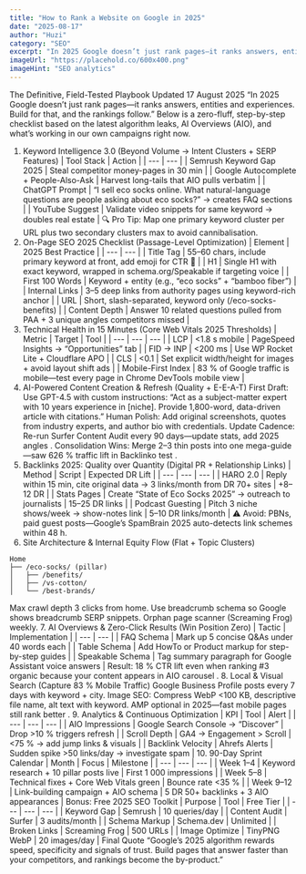 ```yaml
---
title: "How to Rank a Website on Google in 2025"
date: "2025-08-17"
author: "Huzi"
category: "SEO"
excerpt: "In 2025 Google doesn’t just rank pages—it ranks answers, entities and experiences. Build for that, and the rankings follow."
imageUrl: "https://placehold.co/600x400.png"
imageHint: "SEO analytics"
---
```


The Definitive, Field-Tested Playbook
Updated 17 August 2025
“In 2025 Google doesn’t just rank pages—it ranks answers, entities and experiences. Build for that, and the rankings follow.”
Below is a zero-fluff, step-by-step checklist based on the latest algorithm leaks, AI Overviews (AIO), and what’s working in our own campaigns right now.
1. Keyword Intelligence 3.0
(Beyond Volume → Intent Clusters + SERP Features)
| Tool Stack | Action |
| --- | --- |
| Semrush Keyword Gap 2025 | Steal competitor money-pages in 30 min |
| Google Autocomplete + People-Also-Ask | Harvest long-tails that AIO pulls verbatim |
| ChatGPT Prompt | “I sell eco socks online. What natural-language questions are people asking about eco socks?” → creates FAQ sections |
| YouTube Suggest | Validate video snippets for same keyword → doubles real estate |
🔍 Pro Tip: Map one primary keyword cluster per URL plus two secondary clusters max to avoid cannibalisation.
2. On-Page SEO 2025 Checklist
(Passage-Level Optimization)
| Element | 2025 Best Practice |
| --- | --- |
| Title Tag | 55–60 chars, include primary keyword at front, add emoji for CTR 🚀 |
| H1 | Single H1 with exact keyword, wrapped in schema.org/Speakable if targeting voice |
| First 100 Words | Keyword + entity (e.g., “eco socks” + “bamboo fiber”) |
| Internal Links | 3–5 deep links from authority pages using keyword-rich anchor |
| URL | Short, slash-separated, keyword only (/eco-socks-benefits) |
| Content Depth | Answer 10 related questions pulled from PAA + 3 unique angles competitors missed |
3. Technical Health in 15 Minutes
(Core Web Vitals 2025 Thresholds)
| Metric | Target | Tool |
| --- | --- | --- |
| LCP | <1.8 s mobile | PageSpeed Insights → “Opportunities” tab |
| FID → INP | <200 ms | Use WP Rocket Lite + Cloudflare APO |
| CLS | <0.1 | Set explicit width/height for images + avoid layout shift ads |
| Mobile-First Index | 83 % of Google traffic is mobile—test every page in Chrome DevTools mobile view |
4. AI-Powered Content Creation & Refresh
(Quality + E-E-A-T)
First Draft: Use GPT-4.5 with custom instructions: “Act as a subject-matter expert with 10 years experience in [niche]. Provide 1,800-word, data-driven article with citations.”
Human Polish: Add original screenshots, quotes from industry experts, and author bio with credentials.
Update Cadence: Re-run Surfer Content Audit every 90 days—update stats, add 2025 angles .
Consolidation Wins: Merge 2–3 thin posts into one mega-guide—saw 626 % traffic lift in Backlinko test .
5. Backlinks 2025: Quality over Quantity
(Digital PR + Relationship Links)
| Method | Script | Expected DR Lift |
| --- | --- | --- |
| HARO 2.0 | Reply within 15 min, cite original data → 3 links/month from DR 70+ sites | +8–12 DR |
| Stats Pages | Create “State of Eco Socks 2025” → outreach to journalists | 15–25 DR links |
| Podcast Guesting | Pitch 3 niche shows/week → show-notes link | 5–10 DR links/month |
⚠️ Avoid: PBNs, paid guest posts—Google’s SpamBrain 2025 auto-detects link schemes within 48 h.
6. Site Architecture & Internal Equity Flow
(Flat + Topic Clusters)
```
Home  
├── /eco-socks/ (pillar)  
│   ├── /benefits/  
│   ├── /vs-cotton/  
│   └── /best-brands/  
```
Max crawl depth 3 clicks from home.
Use breadcrumb schema so Google shows breadcrumb SERP snippets.
Orphan page scanner (Screaming Frog) weekly.
7. AI Overviews & Zero-Click Results
(Win Position Zero)
| Tactic | Implementation |
| --- | --- |
| FAQ Schema | Mark up 5 concise Q&As under 40 words each |
| Table Schema | Add HowTo or Product markup for step-by-step guides |
| Speakable Schema | Tag summary paragraph for Google Assistant voice answers |
Result: 18 % CTR lift even when ranking #3 organic because your content appears in AIO carousel .
8. Local & Visual Search
(Capture 83 % Mobile Traffic)
Google Business Profile posts every 7 days with keyword + city.
Image SEO: Compress WebP <100 KB, descriptive file name, alt text with keyword.
AMP optional in 2025—fast mobile pages still rank better .
9. Analytics & Continuous Optimization
| KPI | Tool | Alert |
| --- | --- | --- |
| AIO Impressions | Google Search Console → “Discover” | Drop >10 % triggers refresh |
| Scroll Depth | GA4 → Engagement > Scroll | <75 % → add jump links & visuals |
| Backlink Velocity | Ahrefs Alerts | Sudden spike >50 links/day → investigate spam |
10. 90-Day Sprint Calendar
| Month | Focus | Milestone |
| --- | --- | --- |
| Week 1–4 | Keyword research + 10 pillar posts live | First 1 000 impressions |
| Week 5–8 | Technical fixes + Core Web Vitals green | Bounce rate <35 % |
| Week 9–12 | Link-building campaign + AIO schema | 5 DR 50+ backlinks + 3 AIO appearances |
Bonus: Free 2025 SEO Toolkit
| Purpose | Tool | Free Tier |
| --- | --- | --- |
| Keyword Gap | Semrush | 10 queries/day |
| Content Audit | Surfer | 3 audits/month |
| Schema Markup | Schema.dev | Unlimited |
| Broken Links | Screaming Frog | 500 URLs |
| Image Optimize | TinyPNG WebP | 20 images/day |
Final Quote
“Google’s 2025 algorithm rewards speed, specificity and signals of trust. Build pages that answer faster than your competitors, and rankings become the by-product.”
